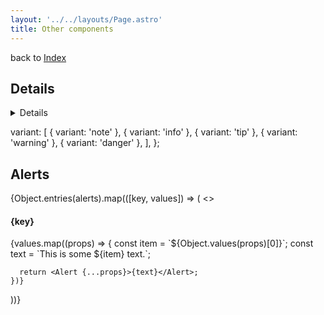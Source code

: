 ```yaml
---
layout: '../../layouts/Page.astro'
title: Other components
---
```




back to [Index](/design)

## Details

<Details title="This is the title">
These are the details.
</Details>

  variant: [
    { variant: 'note' },
    { variant: 'info' },
    { variant: 'tip' },
    { variant: 'warning' },
    { variant: 'danger' },
  ],
};

## Alerts

{Object.entries(alerts).map(([key, values]) => (
<>
  <h4>{key}</h4>
  <div>
    {values.map((props) => {
      const item = `${Object.values(props)[0]}`;
      const text = `This is some ${item} text.`;

      return <Alert {...props}>{text}</Alert>;
    })}
  </div>
</>
))}
